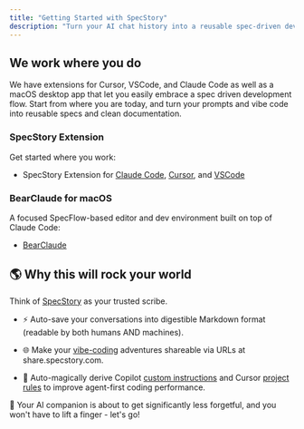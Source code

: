 ```yaml
---
title: "Getting Started with SpecStory"
description: "Turn your AI chat history into a reusable spec-driven development flow. Save, search, share, and remix with SpecStory."
---
```


## We work where you do

We have extensions for Cursor, VSCode, and Claude Code as well as a macOS desktop app that let you easily embrace a spec driven development flow. Start from where you are today, and turn your prompts and vibe code into reusable specs and clean documentation.

### SpecStory Extension
Get started where you work:

* SpecStory Extension for [Claude Code](/specstory/introduction#claude-code), [Cursor](/specstory/introduction#cursor), and [VSCode](/specstory/introduction#copilot)

### BearClaude for macOS
A focused SpecFlow-based editor and dev environment built on top of Claude Code:
* [BearClaude](/bearclaude/introduction)

## 🌎 Why this will rock your world

Think of [SpecStory](https://specstory.com) as your trusted scribe.

* ⚡ Auto-save your conversations into digestible Markdown format (readable by both humans AND machines).

* 🌐 Make your [vibe-coding](https://x.com/karpathy/status/1886192184808149383) adventures shareable via URLs at share.specstory.com.

* 🧪 Auto-magically derive Copilot [custom instructions](https://code.visualstudio.com/docs/copilot/copilot-customization) and Cursor [project rules](https://docs.cursor.com/context/rules-for-ai#project-rules-recommended) to improve agent-first coding performance.

🧠 Your AI companion is about to get significantly less forgetful, and you won't have to lift a finger - let's go!